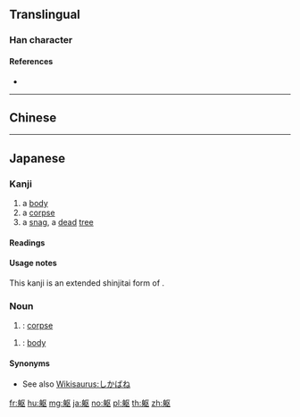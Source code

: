 {{character info/new}}
{{also|軀}}
==Translingual==

===Han character===
{{Han char|rn=158|rad=身|as=04|sn=11|four=|canj=HHSK|ids=⿰身区}}

====References====
* {{Han ref|kx=1237.191|hdz=63808.100|uh=8EAF|ud=36527}}

----

==Chinese==
{{zh-see|軀}}

----

==Japanese==

===Kanji===
{{ja-kanji|grade=|rs=身04|style=s|kyu=軀}}

# a [[body]]
# a [[corpse]]
# a [[snag]], a [[dead]] [[tree]]

====Readings====
{{ja-readings
|goon=[[く]] (ku)
|kanon=[[く]] (ku)
|kun=[[むくろ]] (mukuro), {{qualifier|rare}} [[からだ]] (karada)
}}

====Usage notes====
This kanji is an extended shinjitai form of {{ja-l|軀}}.

===Noun===
{{ja-kanjitab|むくろ|yomi=kun}}
{{ja-noun|むくろ}}

# {{alternative spelling of|骸|lang=ja}}: [[corpse]]

{{ja-kanjitab|からだ|yomi=kun}}
{{ja-noun|からだ}}

# {{alternative form of|体|lang=ja}}: [[body]]

====Synonyms====
* See also [[Wikisaurus:しかばね]]

[[fr:躯]]
[[hu:躯]]
[[mg:躯]]
[[ja:躯]]
[[no:躯]]
[[pl:躯]]
[[th:躯]]
[[zh:躯]]